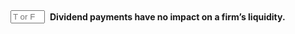 ::: {.question-block}

<form onsubmit="event.preventDefault(); checkAnswerBox('module10_tf_q21','F')" style="display: flex; align-items: center; gap: 8px;">
  <input type="text" id="module10_tf_q21" name="module10_tf_q21" maxlength="1" placeholder="T or F" style="width: 55px;" data-correct-answer="F" /> 
  <label for="module10_tf_q21"><strong>Dividend payments have no impact on a firm's liquidity.</strong></label>
</form>

<div id="feedback-module10_tf_q21" class="feedback" data-status="" style="display:none;">
FALSE.  Dividends consume cash and reduce liquidity.
</div>

:::
